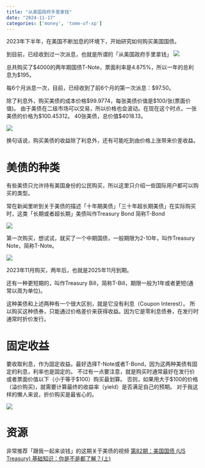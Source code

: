 ```yaml
---
title: "从美国政府手里拿钱"
date: "2024-11-17"
categories: ['money', 'tome-of-xp']
---
```


2023年下半年，在美国不断加息的环境下，开始研究如何购买美国国债。

到目前，已经收到过一次派息，也就是所谓的「从美国政府手里拿钱」
![](https://image.luozx.org/garden/2024/11/05ef15ce93cf7f39fa1068b1f24e8955.png){.lightbox}

总共购买了$4000的两年期国债T-Note，票面利率是4.875%，所以一年的总利息为$195。

每6个月派息一次，目前，已经收到了前6个月的第一次派息：$97.50。

除了利息外，购买美债的成本价格$99.9774，每张美债价值是$100/张(票面价值)。
由于美债在二级市场可以交易，所以价格也会波动。在现在这个时点，一张美债的价格为$100.45312。
40张美债，总价值$4018.13。

![](https://image.luozx.org/garden/2024/11/cfb1e17afa6f20d6db3c8329a38714b0.png)

换句话说，购买美债的收益除了利息外，还有可能吃到由价格上涨带来价差收益。


# 美债的种类
有些美债只允许持有美国身份的公民购买，所以这里只介绍一些国际用户都可以购买的类型。

常在新闻里听到关于美债的描述「十年期美债」「三十年超长期美债」在实际购买时，这类「长期或者超长期」美债叫作Treasury Bond
简称T-Bond

![](https://image.luozx.org/garden/2024/11/dd1de6e14c8ae8bde607bb79ff3072e3.png)

第一次购买，想试试，就买了一个中期国债，一般期限为2-10年，叫作Treasury Note，简称T-Note。

![](https://image.luozx.org/garden/2024/11/8f23e846ba6c2e732e3a5edefd68cd2a.png)

2023年11月购买，两年后，也就是2025年11月到期。

还有一种更短期的，叫作Treasury Bill，简称T-Bill，期限一般为1年或者更短(通常以周为单位)。

这种美债和上述两种有一个很大区别，就是它没有利息（Coupon Interest）。
所以购买这种债券，只能通过价格差价来获得收益。因为它是零利息债券，在发行时通常时折价发行。

# 固定收益

要收取利息，作为固定收益。最好选择T-Note或者T-Bond，因为这两种美债有固定的利息，利率也是固定的。
不过有一点要注意，就是购买时通常最好在发行价或者票面价值以下（小于等于$100）购买最划算。
否则，如果用大于$100的价格（溢价购买)，就需要计算最终的收益率（yield）是否满足自己的预期。
对于我这样的懒人来说，折价购买是最省心的。

![](https://image.luozx.org/garden/2024/11/9f66bf7406a9a592992caaa8a249da20.png)

# 资源
非常推荐「跟我一起来谈钱」的这期关于美债的视频
[第82期：美国国债 (US Treasury) 基础知识：你是不是都了解？(上)](https://www.youtube.com/watch?v=kj87yxWJ9qQ)
